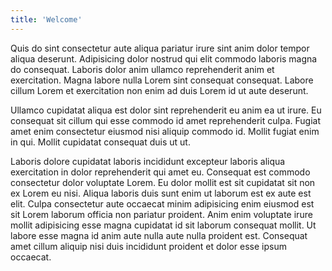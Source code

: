 ```yaml
---
title: 'Welcome'
---
```


<main>
Quis do sint consectetur aute aliqua pariatur irure sint anim dolor tempor aliqua deserunt. Adipisicing dolor nostrud qui elit commodo laboris magna do consequat. Laboris dolor anim ullamco reprehenderit anim et exercitation. Magna labore nulla Lorem sint consequat consequat. Labore cillum Lorem et exercitation non enim ad duis Lorem id ut aute deserunt.

Ullamco cupidatat aliqua est dolor sint reprehenderit eu anim ea ut irure. Eu consequat sit cillum qui esse commodo id amet reprehenderit culpa. Fugiat amet enim consectetur eiusmod nisi aliquip commodo id. Mollit fugiat enim in qui. Mollit cupidatat consequat duis ut ut.

Laboris dolore cupidatat laboris incididunt excepteur laboris aliqua exercitation in dolor reprehenderit qui amet eu. Consequat est commodo consectetur dolor voluptate Lorem. Eu dolor mollit est sit cupidatat sit non ex Lorem eu nisi. Aliqua laboris duis sunt enim ut laborum est ex aute est elit. Culpa consectetur aute occaecat minim adipisicing enim eiusmod est sit Lorem laborum officia non pariatur proident. Anim enim voluptate irure mollit adipisicing esse magna cupidatat id sit laborum consequat mollit. Ut labore esse magna id anim aute nulla aute nulla proident est. Consequat amet cillum aliquip nisi duis incididunt proident et dolor esse ipsum occaecat.

</main>
